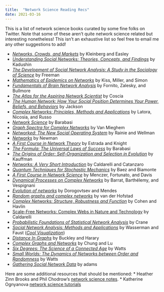 ```yaml
---
title:  "Network Science Reading Recs"
date: 2021-03-16
---
```


This is a list of network science books curated by some fine folks on Twitter. Note that some of these aren't quite network science related but interesting nonetheless! This isn't an exhaustive list so feel free to email me any other suggestions to add!

* [*Networks, Crowds, and Markets*](https://www.cs.cornell.edu/home/kleinber/networks-book/) by Kleinberg and Easley
* [*Understanding Social Networks: Theories, Concepts, and Findings*](https://global.oup.com/academic/product/understanding-social-networks-9780195379471?cc=us&lang=en&) by Kadushin
* [*The Development of Social Network Analysis: A Study in the Sociology of Science*](https://www.amazon.com/Development-Social-Network-Analysis-Sociology/dp/1594577145) by Freeman
* [*Mathematics of Epidemics on Networks*](https://www.springer.com/gp/book/9783319508047) by Kiss, Miller, and Simon
* [*Fundamentals of Brain Network Analysis*](https://www.sciencedirect.com/book/9780124079083/fundamentals-of-brain-network-analysis) by Fornito, Zalesky, and Bullmore
* [*The Atlas for the Aspiring Network Scientist*](https://arxiv.org/abs/2101.00863) by Coscia
* [*The Human Network: How Your Social Position Determines Your Power, Beliefs, and Behaviors*](https://www.penguinrandomhouse.com/books/541370/the-human-network-by-matthew-o-jackson/) by Jackson
* [*Complex Networks: Principles, Methods and Applications*](https://www.cambridge.org/us/academic/subjects/physics/statistical-physics/complex-networks-principles-methods-and-applications?format=HB&isbn=9781107103184) by Latora, Nicosia, and Russo
* [*Network Science*](http://networksciencebook.com/) by Barabasi
* [*Graph Spectra for Complex Networks*](https://www.cambridge.org/core/books/graph-spectra-for-complex-networks/80472360B29791FDB398259DA4ACA8C4) by Van Mieghem
* [*Networked: The New Social Operating System*](https://mitpress.mit.edu/books/networked) by Rainie and Wellman
* [*Networks*](https://global.oup.com/academic/product/networks-9780198805090?cc=us&lang=en&) by Newman
* [*A First Course in Network Theory*](https://global.oup.com/academic/product/a-first-course-in-network-theory-9780198726463?cc=us&lang=en&) by Estrada and Knight
* [*The Formula: The Universal Laws of Success*](https://www.amazon.com/Formula-Universal-Laws-Success/dp/0316505498) by Barabasi
* [*The Origins of Order: Self-Organization and Selection in Evolution*](https://www.amazon.com/Origins-Order-Self-Organization-Selection-Evolution/dp/0195079515) by Kauffman
* [*Networks: A Very Short Introduction*](https://global.oup.com/academic/product/networks-a-very-short-introduction-9780199588077?cc=us&lang=en&) by Caldarelli and Catanzaro
* [*Quantum Techniques for Stochastic Mechanics*](https://math.ucr.edu/home/baez/networks/) by Baez and Biamonte
* [*A First Course in Network Science*](https://www.cambridge.org/highereducation/books/a-first-course-in-network-science/EE22722F27519D8BB1443C7225C57BAF#overview) by Menczer, Fortunato, and Davis
* [*Dynamical Processes on Complex Networks*](https://doi.org/10.1017/CBO9780511791383) by Barrat, Barth‌élemy, and Vespignani
* [*Evolution of networks*](https://arxiv.org/abs/cond-mat/0106144) by Dorogovtsev and Mendes
* [*Random graphs and complex networks*](https://www.win.tue.nl/~rhofstad/NotesRGCN.pdf) by van der Hofstad
* [*Complex Networks: Structure, Robustness and Function*](https://www.researchgate.net/profile/Shlomo-Havlin/publication/258100764_Complex_Networks_Structure_Robustness_and_Function/links/555b2d8d08ae6fd2d8299a66/Complex-Networks-Structure-Robustness-and-Function.pdf) by Cohen and Havlin
* [Scale-Free Networks: Complex Webs in Nature and Technology](https://global.oup.com/academic/product/scale-free-networks-9780199665174?cc=us&lang=en&) by Caldarelli
* [*Probabilistic Foundations of Statistical Network Analysis*](https://www.amazon.com/Probabilistic-Foundations-Statistical-Monographs-Probability-ebook/dp/B07CGNW9M8) by Crane
* [*Social Network Analysis: Methods and Applications*](https://www.amazon.com/Social-Network-Analysis-Applications-Structural/dp/0521387078) by Wasserman and Faust ([*Cool Visualization*](https://galaxy.opensyllabus.org/#!point/8443905871799))
* [*Distance In Graphs*](https://www.amazon.com/Distance-Graphs-Fred-Buckley/dp/0201095912) by Buckley and Harary
* [*Complex Graphs and Networks*](http://www.math.ucsd.edu/~fan/complex/) by Chung and Lu
* [*Six Degrees: The Science of a Connected Age*](https://www.amazon.com/Six-Degrees-Science-Connected-Age/dp/0393325423) by Watts
* [*Small Worlds: The Dynamics of Networks between Order and Randomness*](https://press.princeton.edu/books/paperback/9780691117041/small-worlds) by Watts
* [*Gathering Social Network Data*](https://us.sagepub.com/en-us/nam/gathering-social-network-data/book260973) by adams

Here are some additional resources that should be mentioned:
* Heather Zinn Brooks and Phil Chodrow's [network science notes](https://network-science-notes.github.io/).
* Katherine Ognyanova [network science tutorials](https://kateto.net/tutorials/)